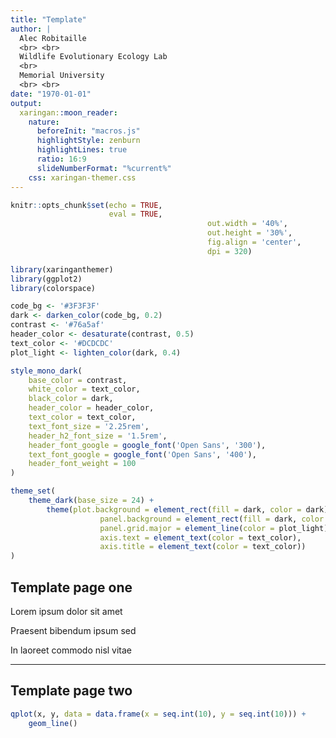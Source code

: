 ```yaml
---
title: "Template"
author: | 
  Alec Robitaille
  <br> <br>
  Wildlife Evolutionary Ecology Lab
  <br>
  Memorial University
  <br> <br>
date: "1970-01-01"
output: 
  xaringan::moon_reader:
    nature:
      beforeInit: "macros.js"
      highlightStyle: zenburn
      highlightLines: true
      ratio: 16:9
      slideNumberFormat: "%current%"
    css: xaringan-themer.css
---
```


```r
knitr::opts_chunk$set(echo = TRUE,
                      eval = TRUE,
											out.width = '40%',
											out.height = '30%',
											fig.align = 'center',
											dpi = 320)

library(xaringanthemer)
library(ggplot2)
library(colorspace)

code_bg <- '#3F3F3F'
dark <- darken_color(code_bg, 0.2)
contrast <- '#76a5af'
header_color <- desaturate(contrast, 0.5)
text_color <- '#DCDCDC'
plot_light <- lighten_color(dark, 0.4)

style_mono_dark(
	base_color = contrast,
	white_color = text_color,
	black_color = dark,
	header_color = header_color,
	text_color = text_color,
	text_font_size = '2.25rem',
	header_h2_font_size = '1.5rem',
	header_font_google = google_font('Open Sans', '300'),
	text_font_google = google_font('Open Sans', '400'),
	header_font_weight = 100
)

theme_set(
	theme_dark(base_size = 24) + 
		theme(plot.background = element_rect(fill = dark, color = dark),
					panel.background = element_rect(fill = dark, color = plot_light),
					panel.grid.major = element_line(color = plot_light),
					axis.text = element_text(color = text_color),
					axis.title = element_text(color = text_color))
)
```


## Template page one


Lorem ipsum dolor sit amet

Praesent bibendum ipsum sed

In laoreet commodo nisl vitae




---
## Template page two

```r
qplot(x, y, data = data.frame(x = seq.int(10), y = seq.int(10))) + 
	geom_line()
```


